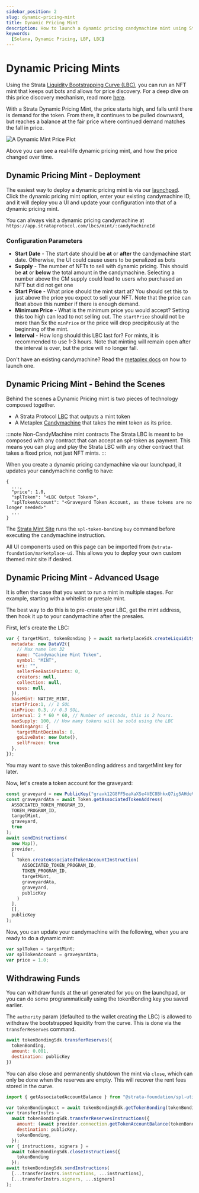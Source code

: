 ```yaml
---
sidebar_position: 2
slug: dynamic-pricing-mint
title: Dynamic Pricing Mint
description: How to launch a dynamic pricing candymachine mint using Strata
keywords:
  [Solana, Dynamic Pricing, LBP, LBC]
---
```


# Dynamic Pricing Mints

Using the Strata [Liquidity Bootstrapping Curve (LBC)](./lbc), you can run an NFT mint that keeps out bots and allows for price discovery.
For a deep dive on this price discovery mechanism, read more [here](./lbc).

With a Strata Dynamic Pricing Mint, the price starts high, and falls until there is demand for the token. From there, it continues to be pulled downward,
but reaches a balance at the fair price where continued demand matches the fall in price.

![A Dynamic Mint Price Plot](./dynamic-mint-history.jpeg)

Above you can see a real-life dynamic pricing mint, and how the price changed over time.

## Dynamic Pricing Mint - Deployment

The easiest way to deploy a dynamic pricing mint is via our [launchpad](https://app.strataprotocol.com). Click the dynamic pricing mint option,
enter your existing candymachine ID, and it will deploy you a UI and update your configuration into that of a dynamic pricing mint.

You can always visit a dynamic pricing candymachine at `https://app.strataprotocol.com/lbcs/mint/:candyMachineId`

### Configuration Parameters

  * **Start Date** - The start date should be **at** or **after** the candymachine start date. Otherwise, the UI could cause users to be penalized as bots
  * **Supply** - The number of NFTs to sell with dynamic pricing. This should be **at** or **below** the total amount in the candymachine. Selecting a number above the CM supply could lead to users who purchased an NFT but did not get one
  * **Start Price** - What price should the mint start at? You should set this to just above the price you expect to sell your NFT. Note that the price can float above this number if there is enough demand.
  * **Minimum Price** - What is the minimum price you would accept? Setting this too high can lead to not selling out. The `startPrice` should not be more than 5x the `minPrice` or the price will drop precipitously at the beginning of the mint.
  * **Interval** - How long should this LBC last for? For mints, it is recommended to use 1-3 hours. Note that minting will remain open after the interval is over, but the price will no longer fall.

Don't have an existing candymachine? Read the [metaplex docs](https://docs.metaplex.com/candy-machine-v2/creating-candy-machine) on how to launch one.

## Dynamic Pricing Mint - Behind the Scenes

Behind the scenes a Dynamic Pricing mint is two pieces of technology composed together.

  * A Strata Protocol [LBC](./lbc) that outputs a mint token
  * A Metaplex [Candymachine](https://docs.metaplex.com/candy-machine-v2/creating-candy-machine) that takes the mint token as its price.


:::note Non-CandyMachine mint contracts
The Strata LBC is meant to be composed with any contract that can accept an spl-token as payment. This means you can plug and play
the Strata LBC with any other contract that takes a fixed price, not just NFT mints.
:::

When you create a dynamic pricing candymachine via our launchpad, it updates your candymachine config to have:

```
{
  ...,
  "price": 1.0,
  "splToken": "<LBC Output Token>",
  "splTokenAccount": "<Graveyard Token Account, as these tokens are no longer needed>"
  ...
}
```

The [Strata Mint Site](https://github.com/StrataFoundation/strata/blob/master/packages/marketplace-ui/pages/lbcs/mint/[candyMachineId].tsx) runs the 
`spl-token-bonding` `buy` command before executing the candymachine instruction.

All UI components used on this page can be imported from `@strata-foundation/marketplace-ui`. This allows you to deploy your own custom themed mint site if desired.

## Dynamic Pricing Mint - Advanced Usage

It is often the case that you want to run a mint in multiple stages. For example, starting with a whitelist or presale mint.

The best way to do this is to pre-create your LBC, get the mint address, then hook it up to your candymachine after the presales.


<NetworkSelect />

First, let's create the LBC:

```js async name=lbc
var { targetMint, tokenBonding } = await marketplaceSdk.createLiquidityBootstrapper({
  metadata: new DataV2({
    // Max name len 32
    name: "Candymachine Mint Token",
    symbol: "MINT",
    uri: "",
    sellerFeeBasisPoints: 0,
    creators: null,
    collection: null,
    uses: null,
  }),
  baseMint: NATIVE_MINT,
  startPrice:1, // 1 SOL
  minPrice: 0.3, // 0.3 SOL,
  interval: 2 * 60 * 60, // Number of seconds, this is 2 hours.
  maxSupply: 100, // How many tokens will be sold using the LBC
  bondingArgs: {
    targetMintDecimals: 0,
    goLiveDate: new Date(),
    sellFrozen: true
  },
});
```

You may want to save this tokenBonding address and targetMint key for later.

Now, let's create a token account for the graveyard:

```js async name=ata deps=lbc
const graveyard = new PublicKey("gravk12G8FF5eaXaXSe4VEC8BhkxQ7ig5AHdeVdPmDF");
const graveyardAta = await Token.getAssociatedTokenAddress(
  ASSOCIATED_TOKEN_PROGRAM_ID,
  TOKEN_PROGRAM_ID,
  targetMint,
  graveyard,
  true
);
await sendInstructions(
  new Map(),
  provider,
  [
    Token.createAssociatedTokenAccountInstruction(
      ASSOCIATED_TOKEN_PROGRAM_ID,
      TOKEN_PROGRAM_ID,
      targetMint,
      graveyardAta,
      graveyard,
      publicKey
    )    
  ],
  [],
  publicKey
);
```

Now, you can update your candymachine with the following, when you are ready to do a dynamic mint:

```jsx async deps=ata
var splToken = targetMint;
var splTokenAccount = graveyardAta;
var price = 1.0;
```

## Withdrawing Funds

You can withdraw funds at the url generated for you on the launchpad, or you can do some programmatically using the tokenBonding
key you saved earlier.

The `authority` param (defaulted to the wallet creating the LBC) is allowed to withdraw the bootstrapped liquidity from
the curve. This is done via the `transferReserves` command.

```js async deps=lbc
await tokenBondingSdk.transferReserves({
  tokenBonding,
  amount: 0.001,
  destination: publicKey
})
```

You can also close and permanently shutdown the mint via `close`, which can only be done when the reserves are empty. This will
recover the rent fees stored in the curve.
```js
import { getAssociatedAccountBalance } from "@strata-foundation/spl-utils";
```

```js async deps=lbc
var tokenBondingAcct = await tokenBondingSdk.getTokenBonding(tokenBonding);
var transferInstrs =
  await tokenBondingSdk.transferReservesInstructions({
    amount: (await provider.connection.getTokenAccountBalance(tokenBondingAcct.baseStorage)).value.uiAmount,
    destination: publicKey,
    tokenBonding,
  });
var { instructions, signers } =
  await tokenBondingSdk.closeInstructions({
    tokenBonding
  });
await tokenBondingSdk.sendInstructions(
  [...transferInstrs.instructions, ...instructions],
  [...transferInstrs.signers, ...signers]
);
```
